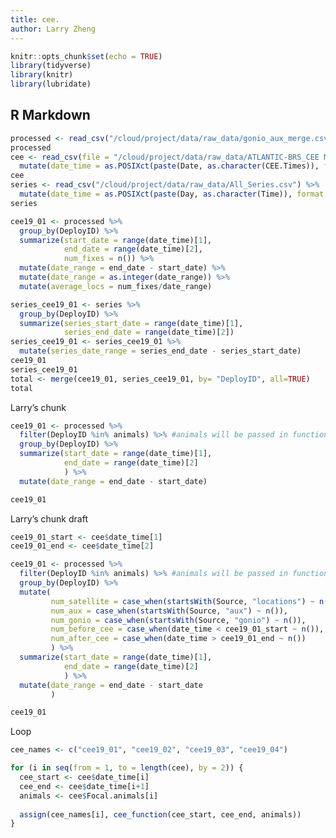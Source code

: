 ```yaml
---
title: cee.
author: Larry Zheng
---
```


```r
knitr::opts_chunk$set(echo = TRUE)
library(tidyverse)
library(knitr)
library(lubridate)
```

## R Markdown

```r
processed <- read_csv("/cloud/project/data/raw_data/gonio_aux_merge.csv")
processed
cee <- read_csv(file = "/cloud/project/data/raw_data/ATLANTIC-BRS_CEE Metadata.csv") %>%
  mutate(date_time = as.POSIXct(paste(Date, as.character(CEE.Times)), format = "%m/%d/%y %H:%M:%S"))
cee
series <- read_csv("/cloud/project/data/raw_data/All_Series.csv") %>%
  mutate(date_time = as.POSIXct(paste(Day, as.character(Time)), format = "%d-%B-%Y %H:%M:%S"))
series
```


```r
cee19_01 <- processed %>%
  group_by(DeployID) %>%
  summarize(start_date = range(date_time)[1],
            end_date = range(date_time)[2],
            num_fixes = n()) %>%
  mutate(date_range = end_date - start_date) %>%
  mutate(date_range = as.integer(date_range)) %>%
  mutate(average_locs = num_fixes/date_range)

series_cee19_01 <- series %>%
  group_by(DeployID) %>%
  summarize(series_start_date = range(date_time)[1],
            series_end_date = range(date_time)[2])
series_cee19_01 <- series_cee19_01 %>%
  mutate(series_date_range = series_end_date - series_start_date)
cee19_01
series_cee19_01
total <- merge(cee19_01, series_cee19_01, by= "DeployID", all=TRUE)
total
```


Larry's chunk
```r
cee19_01 <- processed %>%
  filter(DeployID %in% animals) %>% #animals will be passed in function call: animals in a particular CEE
  group_by(DeployID) %>%
  summarize(start_date = range(date_time)[1],
            end_date = range(date_time)[2]
            ) %>% 
  mutate(date_range = end_date - start_date)

cee19_01
```


Larry's chunk draft
```r
cee19_01_start <- cee$date_time[1]
cee19_01_end <- cee$date_time[2]

cee19_01 <- processed %>%
  filter(DeployID %in% animals) %>% #animals will be passed in function call: animals in a particular CEE
  group_by(DeployID) %>%
  mutate(
         num_satellite = case_when(startsWith(Source, "locations") ~ n()),
         num_aux = case_when(startsWith(Source, "aux") ~ n()),
         num_gonio = case_when(startsWith(Source, "gonio") ~ n()),
         num_before_cee = case_when(date_time < cee19_01_start ~ n()),
         num_after_cee = case_when(date_time > cee19_01_end ~ n())
         ) %>%
  summarize(start_date = range(date_time)[1],
            end_date = range(date_time)[2]
            ) %>% 
  mutate(date_range = end_date - start_date
         )

cee19_01
```



Loop
```r
cee_names <- c("cee19_01", "cee19_02", "cee19_03", "cee19_04")

for (i in seq(from = 1, to = length(cee), by = 2)) {
  cee_start <- cee$date_time[i]
  cee_end <- cee$date_time[i+1]
  animals <- cee$Focal.animals[i]
  
  assign(cee_names[i], cee_function(cee_start, cee_end, animals))
}
```